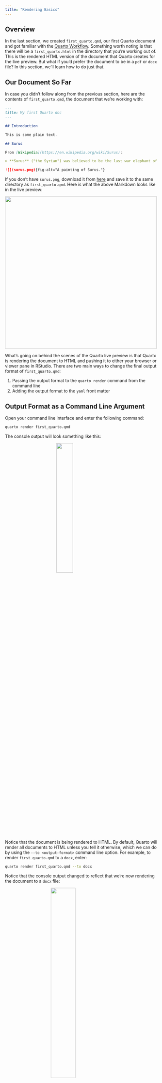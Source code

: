 ```yaml
---
title: "Rendering Basics"
---
```


## Overview

In the last section, we created `first_quarto.qmd`, our first Quarto document and got familiar with the [Quarto Workflow](your-first-quarto.html#the-quarto-workflow). Something worth noting is that there will be a `first_quarto.html` in the directory that you're working out of. This is the rendered HTML version of the document that Quarto creates for the live preview. But what if you'd prefer the document to be in a `pdf` or `docx` file? In this section, we'll learn how to do just that.

## Our Document So Far

In case you didn't follow along from the previous section, here are the contents of `first_quarto.qmd`, the document that we're working with:

``` markdown
---
title: My first Quarto doc
---

## Introduction

This is some plain text.

## Surus

From [Wikipedia](https://en.wikipedia.org/wiki/Surus):

> **Surus** ("the Syrian") was believed to be the last war elephant of Carthaginian general Hannibal's army in Italy.

![](surus.png){fig-alt="A painting of Surus."}
```

If you don't have `surus.png`, download it from [here](images/surus.png) and save it to the same directory as `first_quarto.qmd`. Here is what the above Markdown looks like in the live preview:

![](images/first_render_4.png){.borderless-screenshot fig-alt="A screenshot of the above Markdown chunk rendered by Quarto." width="500"}

What's going on behind the scenes of the Quarto live preview is that Quarto is rendering the document to HTML and pushing it to either your browser or viewer pane in RStudio.
There are two main ways to change the final output format of `first_quarto.qmd`:

1.  Passing the output format to the `quarto render` command from the command line
2.  Adding the output format to the `yaml` front matter

## Output Format as a Command Line Argument

Open your command line interface and enter the following command:

``` bash
quarto render first_quarto.qmd
```

The console output will look something like this:

![](images/render_output_1.png){fig-alt="The output of running quarto render first_quarto.qmd." style="margin-left: auto; margin-right: auto; display: block; width: 33%"}

Notice that the document is being rendered to HTML. By default, Quarto will render all documents to HTML unless you tell it otherwise, which we can do by using the `--to <output-format>` command line option. For example, to render `first_quarto.qmd` to a `docx`, enter:

``` bash
quarto render first_quarto.qmd --to docx
```

Notice that the console output changed to reflect that we're now rendering the document to a `docx` file:

![](images/render_output_2.png){fig-alt="The output of running quarto render first_quarto.qmd." style="margin-left: auto; margin-right: auto; display: block; width: 40%"}


The final document will look something like: 

![](images/docx_render_1.png){.borderless-screenshot fig-alt="The output of running quarto render first_quarto.qmd --to pdf." width="417"}


We can use a similar command to render the document to a `pdf`:

``` bash
quarto render first_quarto.qmd --to pdf
```

The output will be something like:

![](images/pdf_render_1.png){.borderless-screenshot fig-alt="The output of running quarto render first_quarto.qmd --to pdf." width="417"}

Besides different output formats, Pandoc supports a wide variety of [command line options](https://pandoc.org/MANUAL.html#general-options), and since Quarto uses Pandoc to render the documents, all of these options are supported by `quarto render`. For example, to number the sections of the final output document, we can pass `--number-sections` as a command line argument

::: {.panel-tabset}
## Command
```bash
quarto render first_quarto.qmd --to docx --number-sections
```

## Rendered Document

![](images/docx_render_2.png){.borderless-screenshot fig-alt="A screenshot of first_quarto.qmd rendered to docx."}
:::

## Output Format as YAML Options

Note that while it is possible to pass many options via the command line, it's often much more convenient to provide these options within the document itself as YAML front matter. For example, let's add the `number-sections` option to our document like so:

``` yaml
---
title: "My First Quarto Document"
number-sections: true
---
```

After making these changes and saving the document, you'll notice that the preview now has numbered sections:

![](images/first_render_5.png){.borderless-screenshot fig-alt="A screenshot of the above Markdown chunk rendered by Quarto."}

Now we can render the document to a `docx` without passing the `--number-sections` option: 

``` bash
quarto render first_quarto.qmd --to docx
```

The resulting `first_quarto.docx` will have numbered sections without us having to pass the argument.

Similarly, we can add the desired output format to the YAML front matter. For instance, to output to `docx` by default, we can do:


``` yaml
---
title: "My First Quarto Document"
number-sections: true
format: docx
---
```

Now that we have put these options in the YAML front matter, we can simply call `quarto render` to get the desired result:


::: {.panel-tabset}
## Command
```bash
quarto render first_quarto.qmd
```

## Rendered Document

![](images/docx_render_2.png){.borderless-screenshot fig-alt="A screenshot of first_quarto.qmd rendered to docx."}
:::

Note that in this case rendering with no explicit `--to` argument results in a `docx`, since `format: docx` is specified in the YAML.

Options may include any of the defined Pandoc metadata [variables](https://pandoc.org/MANUAL.html#variables) or [defaults](https://pandoc.org/MANUAL.html#default-files). For example, here we take advantage of quite a few more options for PDF generation:

``` yaml
---
title: "My First Quarto Document"
author: "Jane Doe"
format: pdf
toc: true
number-sections: true
documentclass: report
geometry:
  - top=30mm
  - left=20mm
  - heightrounded
---
```

Render the document with `quarto render first_quarto.qmd` and see how all the options affected the final output.


This method of including options in the YAML front matter is usually preferable to passing them on the command line because:

1. It is much easier to reproduce a document this way since all of the options are in the document itself 
1. As you add more options, the command will become very big and difficult to edit. Editing options in the YAML of a document is much easier to do.

## Multiple Formats

The above example included a simple `format: pdf` value to set the default format. It's also possible to provide multiple formats along with YAML options set on a per-format basis. For example, this document defines HTML, PDF, and Word output:

``` yaml
---
title: "My First Quarto Document"
author: "Jane Doe"
toc: true
toc-depth: 2
format:
  html:
    max-width: 800px
    fontsize: 18px
    html-math-method: katex
  pdf:
    documentclass: report
    margin-left: 30mm
    margin-right: 30mm
  docx:
    number-sections: true
---
```

Note that the `toc` and `toc-depth` options are shared across all formats, and the options listed below `html`, `pdf`, and `docx` are only applied to their respective formats.

If you render this document without a `--to` argument, it will be rendered as `html` since that is the first format listed in the file. To render as another format just provide an explicit `--to` argument:

``` bash
quarto render first_quarto.qmd # will render to html
quarto render first_quarto.qmd --to pdf
quarto render first_quarto.qmd --to docx
```

You can learn about the available options for each format in the Pandoc documentation on metadata [variables](https://pandoc.org/MANUAL.html#variables) and [defaults](https://pandoc.org/MANUAL.html#default-files).

Note that you can share format options across a set of documents using [Quarto Projects](quarto-projects.html).

